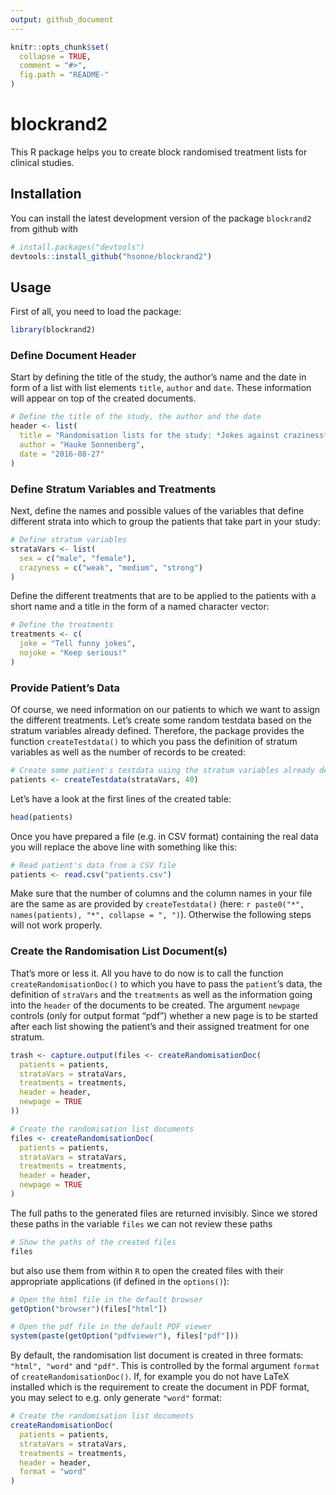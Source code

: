 ```yaml
---
output: github_document
---
```


<!-- README.md is generated from README.Rmd. Please edit that file -->

```r
knitr::opts_chunk$set(
  collapse = TRUE,
  comment = "#>",
  fig.path = "README-"
)
```

# blockrand2

This R package helps you to create block randomised treatment lists for clinical
studies.

## Installation

You can install the latest development version of the package `blockrand2` from 
github with

```R
# install.packages("devtools")
devtools::install_github("hsonne/blockrand2")
```

## Usage

First of all, you need to load the package:

```r
library(blockrand2)
```

### Define Document Header

Start by defining the title of the study, the author's name and the date in form
of a list with list elements `title`, `author` and `date`. These information 
will appear on top of the created documents.

```r
# Define the title of the study, the author and the date
header <- list(
  title = "Randomisation lists for the study: *Jokes against craziness*",
  author = "Hauke Sonnenberg",
  date = "2016-08-27"
)
```

### Define Stratum Variables and Treatments

Next, define the names and possible values of the variables that define 
different strata into which to group the patients that take part in your study:

```r
# Define stratum variables
strataVars <- list(
  sex = c("male", "female"),
  crazyness = c("weak", "medium", "strong")
)
```

Define the different treatments that are to be applied to the patients with a
short name and a title in the form of a named character vector:

```r
# Define the treatments
treatments <- c(
  joke = "Tell funny jokes",
  nojoke = "Keep serious!"
)
```

### Provide Patient's Data

Of course, we need information on our patients to which we want to assign the
different treatments. Let's create some random testdata based on the stratum
variables already defined. Therefore, the package provides the function 
`createTestdata()` to which you pass the definition of stratum variables as well
as the number of records to be created:

```r
# Create some patient's testdata using the stratum variables already defined
patients <- createTestdata(strataVars, 40)
```

Let's have a look at the first lines of the created table:

```r
head(patients)
```

Once you have prepared a file (e.g. in CSV format) containing the real data you 
will replace the above line with something like this:

```r
# Read patient's data from a CSV file
patients <- read.csv("patients.csv")
```

Make sure that the number of columns and the column names in your file are the 
same as are provided by `createTestdata()` 
(here: `r paste0("*", names(patients), "*", collapse = ", ")`). 
Otherwise the following steps will not work properly.

### Create the Randomisation List Document(s)

That's more or less it. All you have to do now is to call the function 
`createRandomisationDoc()` to which you have to pass the `patient`'s data, the
definition of `straVars` and the `treatments` as well as the information going
into the `header` of the documents to be created. The argument `newpage` 
controls (only for output format "pdf") whether a new page is to be started 
after each list showing the patient's and their assigned treatment for one 
stratum.

```r
trash <- capture.output(files <- createRandomisationDoc(
  patients = patients,
  strataVars = strataVars,
  treatments = treatments,
  header = header,
  newpage = TRUE
))
```

```r
# Create the randomisation list documents
files <- createRandomisationDoc(
  patients = patients,
  strataVars = strataVars,
  treatments = treatments,
  header = header,
  newpage = TRUE
)
```

The full paths to the generated files are returned invisibly. Since we stored
these paths in the variable `files` we can not review these paths

```r
# Show the paths of the created files
files
```

but also use them from within `R` to open the created files with their 
appropriate applications (if defined in the `options()`):

```r
# Open the html file in the default browser
getOption("browser")(files["html"])

# Open the pdf file in the default PDF viewer
system(paste(getOption("pdfviewer"), files["pdf"]))
```

By default, the randomisation list document is created in three formats: 
`"html", "word"` and `"pdf"`. This is controlled by the formal argument `format`
of `createRandomisationDoc()`. If, for example you do not have LaTeX installed
which is the requirement to create the document in PDF format, you may select to
e.g. only generate `"word"` format:

```r
# Create the randomisation list documents
createRandomisationDoc(
  patients = patients,
  strataVars = strataVars,
  treatments = treatments,
  header = header,
  format = "word"
)
```
